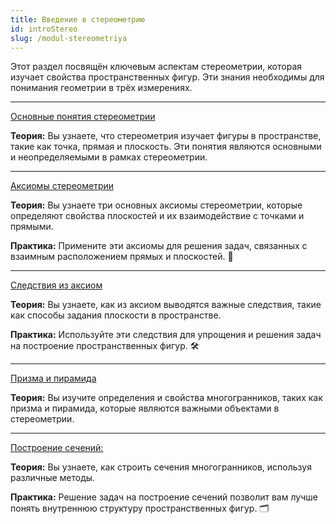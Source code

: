 ```yaml
---
title: Введение в стереометрию
id: introStereo
slug: /modul-stereometriya
---
```


Этот раздел посвящён ключевым аспектам стереометрии, которая изучает свойства пространственных фигур. Эти знания необходимы для понимания геометрии в трёх измерениях.

---

[Основные понятия стереометрии](/docs/ponyatiya-stereometrii)

**Теория:** Вы узнаете, что стереометрия изучает фигуры в пространстве, такие как точка, прямая и плоскость. Эти понятия являются основными и неопределяемыми в рамках стереометрии.

---

[Аксиомы стереометрии](/docs/aksiomy-stereometrii)

**Теория:** Вы узнаете три основных аксиомы стереометрии, которые определяют свойства плоскостей и их взаимодействие с точками и прямыми.

**Практика:** Примените эти аксиомы для решения задач, связанных с взаимным расположением прямых и плоскостей. 📐

---

[Следствия из аксиом](/docs/sledstviya-iz-aksiom-stereometrii)

**Теория:** Вы узнаете, как из аксиом выводятся важные следствия, такие как способы задания плоскости в пространстве.

**Практика:** Используйте эти следствия для упрощения и решения задач на построение пространственных фигур. 🛠️

---

[Призма и пирамида](/docs/prizma-i-piramida)

**Теория:** Вы изучите определения и свойства многогранников, таких как призма и пирамида, которые являются важными объектами в стереометрии.

---

[Построение сечений:](/docs/postroenie-sechenij-mnogogrannikov)

**Теория:** Вы узнаете, как строить сечения многогранников, используя различные методы.

**Практика:** Решение задач на построение сечений позволит вам лучше понять внутреннюю структуру пространственных фигур. 🗂️